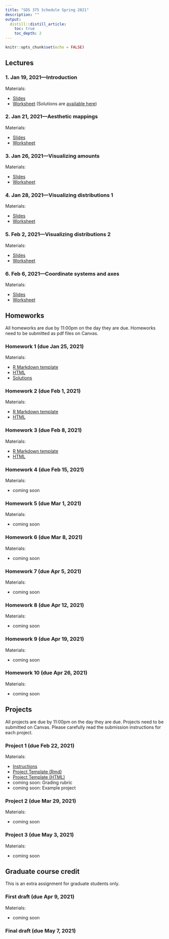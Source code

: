 ```yaml
---
title: "SDS 375 Schedule Spring 2021"
description: ""
output:
  distill::distill_article:
    toc: true
    toc_depth: 2
---
```


```r
knitr::opts_chunk$set(echo = FALSE)
```

## Lectures

### 1. Jan 19, 2021—Introduction

<p class="nospace">Materials:</p>

- [Slides](slides/introduction.html)  
- [Worksheet](worksheets/intro-rmarkdown.Rmd) (Solutions are [available here](worksheets/intro-rmarkdown-solutions.Rmd))

### 2. Jan 21, 2021—Aesthetic mappings

<p class="nospace">Materials:</p>

- [Slides](slides/aesthetic-mappings.html)  
- [Worksheet](worksheets/aesthetic-mappings.Rmd)

### 3. Jan 26, 2021—Visualizing amounts

<p class="nospace">Materials:</p>

- [Slides](slides/visualizing-amounts.html)  
- [Worksheet](worksheets/visualizing-amounts.Rmd)

### 4. Jan 28, 2021—Visualizing distributions 1

<p class="nospace">Materials:</p>

- [Slides](slides/visualizing-distributions-1.html)  
- [Worksheet](worksheets/visualizing-distributions-1.Rmd)

### 5. Feb 2, 2021—Visualizing distributions 2

<p class="nospace">Materials:</p>

- [Slides](slides/visualizing-distributions-2.html)  
- [Worksheet](worksheets/visualizing-distributions-2.Rmd)

### 6. Feb 6, 2021—Coordinate systems and axes

<p class="nospace">Materials:</p>

- [Slides](slides/coordinate-systems-axes.html)  
- [Worksheet](worksheets/coordinate-systems-axes.Rmd)


## Homeworks

All homeworks are due by 11:00pm on the day they are due. Homeworks need to be submitted as pdf files on Canvas.

### Homework 1 (due Jan 25, 2021)

<p class="nospace">Materials:</p>

- [R Markdown template](assignments/HW1.Rmd)
- [HTML](assignments/HW1.html)
- [Solutions](assignments/HW1_solutions.html)

### Homework 2 (due Feb 1, 2021)

<p class="nospace">Materials:</p>

- [R Markdown template](assignments/HW2.Rmd)
- [HTML](assignments/HW2.html)

### Homework 3 (due Feb 8, 2021)

<p class="nospace">Materials:</p>

- [R Markdown template](assignments/HW3.Rmd)
- [HTML](assignments/HW3.html)

### Homework 4 (due Feb 15, 2021)

<p class="nospace">Materials:</p>

- coming soon

### Homework 5 (due Mar 1, 2021)

<p class="nospace">Materials:</p>

- coming soon

### Homework 6 (due Mar 8, 2021)

<p class="nospace">Materials:</p>

- coming soon

### Homework 7 (due Apr 5, 2021)

<p class="nospace">Materials:</p>

- coming soon

### Homework 8 (due Apr 12, 2021)

<p class="nospace">Materials:</p>

- coming soon

### Homework 9 (due Apr 19, 2021)

<p class="nospace">Materials:</p>

- coming soon

### Homework 10 (due Apr 26, 2021)

<p class="nospace">Materials:</p>

- coming soon

## Projects

All projects are due by 11:00pm on the day they are due. Projects need to be submitted on Canvas. Please carefully read the submission instructions for each project.

### Project 1 (due Feb 22, 2021)

<p class="nospace">Materials:</p>

- [Instructions](assignments/project1_instructions.html)
- [Project Template (Rmd)](assignments/project1.Rmd)
- [Project Template (HTML)](assignments/project1.html)
- coming soon: Grading rubric
- coming soon: Example project

### Project 2 (due Mar 29, 2021)

<p class="nospace">Materials:</p>

- coming soon

### Project 3 (due May 3, 2021)

<p class="nospace">Materials:</p>

- coming soon

## Graduate course credit

This is an extra assignment for graduate students only.

### First draft (due Apr 9, 2021)

<p class="nospace">Materials:</p>

- coming soon

### Final draft (due May 7, 2021)
